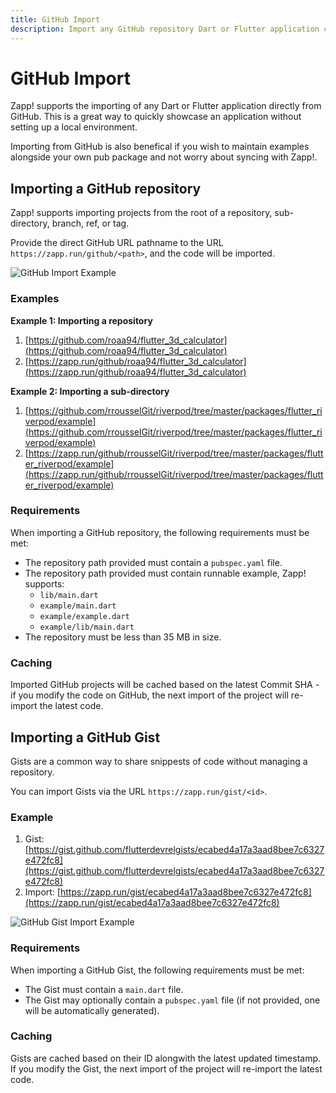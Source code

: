 ```yaml
---
title: GitHub Import
description: Import any GitHub repository Dart or Flutter application code.
---
```


# GitHub Import

Zapp! supports the importing of any Dart or Flutter application directly from GitHub.
This is a great way to quickly showcase an application without setting up a local environment.

Importing from GitHub is also benefical if you wish to maintain examples alongside your own
pub package and not worry about syncing with Zapp!.

## Importing a GitHub repository

Zapp! supports importing projects from the root of a repository, sub-directory,
branch, ref, or tag.

Provide the direct GitHub URL pathname to the URL `https://zapp.run/github/<path>`,
and the code will be imported.

![GitHub Import Example](/assets/github-import-example.png)

### Examples

**Example 1: Importing a repository**

1. [https://github.com/roaa94/flutter_3d_calculator](https://github.com/roaa94/flutter_3d_calculator)
1. [https://zapp.run/github/roaa94/flutter_3d_calculator](https://zapp.run/github/roaa94/flutter_3d_calculator)

**Example 2: Importing a sub-directory**

1. [https://github.com/rrousselGit/riverpod/tree/master/packages/flutter_riverpod/example](https://github.com/rrousselGit/riverpod/tree/master/packages/flutter_riverpod/example)
1. [https://zapp.run/github/rrousselGit/riverpod/tree/master/packages/flutter_riverpod/example](https://zapp.run/github/rrousselGit/riverpod/tree/master/packages/flutter_riverpod/example)

### Requirements

When importing a GitHub repository, the following requirements must be met:

- The repository path provided must contain a `pubspec.yaml` file.
- The repository path provided must contain runnable example, Zapp! supports:
  - `lib/main.dart`
  - `example/main.dart`
  - `example/example.dart`
  - `example/lib/main.dart`
- The repository must be less than 35 MB in size.

### Caching

Imported GitHub projects will be cached based on the latest Commit SHA - if you modify the code on GitHub,
the next import of the project will re-import the latest code.

## Importing a GitHub Gist

Gists are a common way to share snippests of code without managing a repository.

You can import Gists via the URL `https://zapp.run/gist/<id>`.

### Example

1. Gist: [https://gist.github.com/flutterdevrelgists/ecabed4a17a3aad8bee7c6327e472fc8](https://gist.github.com/flutterdevrelgists/ecabed4a17a3aad8bee7c6327e472fc8)
1. Import: [https://zapp.run/gist/ecabed4a17a3aad8bee7c6327e472fc8](https://zapp.run/gist/ecabed4a17a3aad8bee7c6327e472fc8)

![GitHub Gist Import Example](/assets/github-import-gist-example.png)

### Requirements

When importing a GitHub Gist, the following requirements must be met:

- The Gist must contain a `main.dart` file.
- The Gist may optionally contain a `pubspec.yaml` file (if not provided, one will be automatically generated).

### Caching

Gists are cached based on their ID alongwith the latest updated timestamp. If you modify the Gist,
the next import of the project will re-import the latest code.
